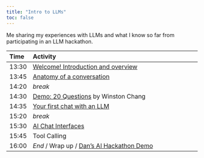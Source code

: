 ```yaml
---
title: "Intro to LLMs"
toc: false
---
```


Me sharing my experiences with LLMs and what I know so far from participating in an LLM hackathon.

:::{.column-body}
| Time  | Activity                                                      |
| :---- | :------------------------------------------------------------ |
| 13:30 | [Welcome! Introduction and overview](010-welcome.qmd)         |
| 13:45 | [Anatomy of a conversation](020-anatomy.qmd)                  |
| 14:20 | *break*                                                       |
| 14:30 | [Demo: 20 Questions][demo20q] by Winston Chang                |
| 14:35 | [Your first chat with an LLM](030-first.qmd)                  |
| 15:20 | *break*                                                       |
| 15:30 | [AI Chat Interfaces](050-chatbot.qmd)                         |
| 15:45 | Tool Calling                                                  |
| 16:00 | *End* / Wrap up / [Dan's AI Hackathon Demo][dan-ai-hackathon] |
:::

[demo20q]: https://github.com/chendaniely/2025-06-05-llm/blob/main/demo/20-questions/app.R
[dan-ai-hackathon]: https://github.com/chendaniely/ai-hackathon-2024
